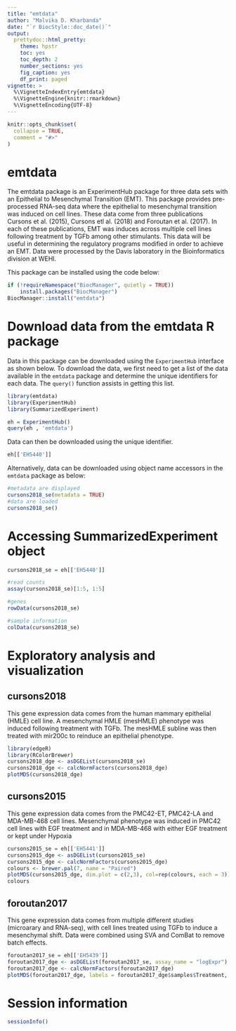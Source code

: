 ```yaml
---
title: "emtdata"
author: "Malvika D. Kharbanda"
date: "`r BiocStyle::doc_date()`"
output:
  prettydoc::html_pretty:
    theme: hpstr
    toc: yes
    toc_depth: 2
    number_sections: yes
    fig_caption: yes
    df_print: paged
vignette: >
  %\VignetteIndexEntry{emtdata}
  %\VignetteEngine{knitr::rmarkdown}
  %\VignetteEncoding{UTF-8}
---
```


```r
knitr::opts_chunk$set(
  collapse = TRUE,
  comment = "#>"
)
```

# emtdata
The emtdata package is an ExperimentHub package for three data sets with an Epithelial to Mesenchymal Transition (EMT). This package provides pre-processed RNA-seq data where the epithelial to mesenchymal transition was induced on cell lines. These data come from three publications Cursons et al. (2015), Cursons etl al. (2018) and Foroutan et al. (2017). In each of these publications, EMT was induces across multiple cell lines following treatment by TGFb among other stimulants. This data will be useful in determining the regulatory programs modified in order to achieve an EMT. Data were processed by the Davis laboratory in the Bioinformatics division at WEHI. 
  
This package can be installed using the code below:

```r
if (!requireNamespace("BiocManager", quietly = TRUE))
    install.packages("BiocManager")
BiocManager::install("emtdata")
```

# Download data from the emtdata R package

Data in this package can be downloaded using the `ExperimentHub` interface as shown below. To download the data, we first need to get a list of the data available in the `emtdata` package and determine the unique identifiers for each data. The `query()` function assists in getting this list.

```r
library(emtdata)
library(ExperimentHub)
library(SummarizedExperiment)
```

```r
eh = ExperimentHub()
query(eh , 'emtdata')
```

Data can then be downloaded using the unique identifier.

```r
eh[['EH5440']]
```

Alternatively, data can be downloaded using object name accessors in the `emtdata` package as below:

```r
#metadata are displayed
cursons2018_se(metadata = TRUE)
#data are loaded
cursons2018_se()
```

# Accessing SummarizedExperiment object

```r
cursons2018_se = eh[['EH5440']]

#read counts
assay(cursons2018_se)[1:5, 1:5]

#genes
rowData(cursons2018_se)

#sample information
colData(cursons2018_se)
```

# Exploratory analysis and visualization 

## cursons2018
This gene expression data comes from the human mammary epithelial (HMLE) cell line. A mesenchymal HMLE (mesHMLE) phenotype was induced following treatment with TGFb. The mesHMLE subline was then treated with mir200c to reinduce an epithelial phenotype.

```r
library(edgeR)
library(RColorBrewer)
cursons2018_dge <- asDGEList(cursons2018_se)
cursons2018_dge <- calcNormFactors(cursons2018_dge)
plotMDS(cursons2018_dge)
```

## cursons2015
This gene expression data comes from the PMC42-ET, PMC42-LA and MDA-MB-468 cell lines. Mesenchymal phenotype was induced in PMC42 cell lines with EGF treatment and in MDA-MB-468 with either EGF treatment or kept under Hypoxia
```r
cursons2015_se = eh[['EH5441']]
cursons2015_dge <- asDGEList(cursons2015_se)
cursons2015_dge <- calcNormFactors(cursons2015_dge)
colours <- brewer.pal(7, name = "Paired")
plotMDS(cursons2015_dge, dim.plot = c(2,3), col=rep(colours, each = 3)) 
colours
```

## foroutan2017
This gene expression data comes from multiple different studies (microarary and RNA-seq), with cell lines treated using TGFb to induce a mesenchymal shift. Data were combined using SVA and ComBat to remove batch effects.
```r
foroutan2017_se = eh[['EH5439']]
foroutan2017_dge <- asDGEList(foroutan2017_se, assay_name = "logExpr")
foroutan2017_dge <- calcNormFactors(foroutan2017_dge)
plotMDS(foroutan2017_dge, labels = foroutan2017_dge$samples$Treatment, col = rep(1:2))
```

# Session information

```r
sessionInfo()
```
